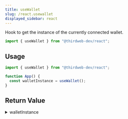 ```yaml
---
title: useWallet
slug: /react.usewallet
displayed_sidebar: react
---
```


Hook to get the instance of the currently connected wallet.

```jsx
import { useWallet } from "@thirdweb-dev/react";
```

## Usage

```jsx
import { useWallet } from "@thirdweb-dev/react";

function App() {
  const walletInstance = useWallet();
}
```

## Return Value

<details>
<summary>walletInstance</summary>
<div>

Returns a walletInstance of type `WalletInstance` , or `undefined` if no wallet is connected.

[Learn more about wallets](/wallet).

```typescript
WalletInstance | undefined;
```

</div>
</details>
